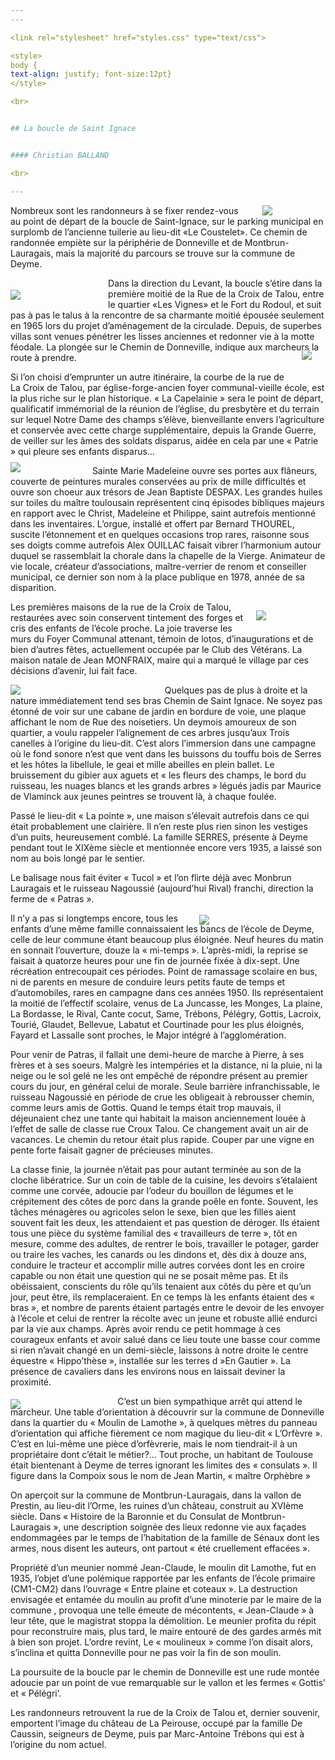 ```yaml
---
---  

<link rel="stylesheet" href="styles.css" type="text/css">

<style>
body {
text-align: justify; font-size:12pt}
</style>

<br>  


## La boucle de Saint Ignace    


#### Christian BALLAND  

<br>

---  
```


<div style= "float:right;position: relative; width:20%; top: 0px;margin-left: 20px">

![](Boucle st Ignace 1.jpg) 
 </div>

Nombreux sont les randonneurs à se fixer rendez-vous au point de départ de la boucle de Saint-Ignace, sur le parking municipal en surplomb de l’ancienne tuilerie au lieu-dit «Le Coustelet». Ce chemin de randonnée empiète sur la périphérie  de Donneville et de Montbrun-Lauragais, mais la majorité du parcours se trouve sur la commune de Deyme.  

<div style= "float:left;position: relative; width:27%; top: 5px;margin-right: 20px">

![](chemin-de-donneville St Ignace 2.jpg) 

 </div>
 
 Dans la direction du Levant, la boucle s’étire dans la première moitié de la Rue de la Croix de Talou, entre le quartier «Les Vignes» et le Fort du Rodoul, et suit pas à pas le talus à la rencontre de sa charmante moitié épousée seulement en 1965 lors du projet d’aménagement de la circulade. Depuis, de superbes villas sont venues pénétrer les lisses anciennes et redonner vie à la motte féodale. La plongée sur le Chemin de Donneville, indique aux marcheurs la route à prendre.

<div style= "float:right;position: relative; width:7.5%; top: -35px;margin-left: 20px">

![](monument.-ensemble-patrie-vierge St Ignace 3.jpg) 
 </div>
 
Si l’on choisi d’emprunter un autre itinéraire, la courbe de la rue de La Croix de Talou, par église-forge-ancien foyer communal-vieille école, est la plus riche sur le plan historique. « La Capelainie  » sera le point de départ, qualificatif immémorial de la réunion de l’église, du presbytère et du terrain sur lequel Notre Dame des champs s’élève, bienveillante envers l’agriculture et conservée avec cette charge supplémentaire, depuis la Grande Guerre, de veiller sur les âmes des soldats disparus, aidée en cela par une « Patrie » qui pleure ses enfants disparus…


<div style= "float:left;position: relative; width:22%; top: -5px;margin-right: 20px">

![](clocher-berthaud St Ignace 4.jpg) 
 </div>

Sainte Marie Madeleine ouvre ses portes aux flâneurs, couverte de peintures murales conservées au prix de mille difficultés et ouvre son choeur aux trésors de Jean Baptiste DESPAX. Les grandes huiles sur toiles du maître toulousain représentent cinq épisodes bibliques majeurs en rapport avec le Christ, Madeleine et Philippe, saint autrefois mentionné dans les inventaires. L’orgue, installé et offert par Bernard THOUREL, suscite l’étonnement et en quelques occasions trop rares, raisonne sous ses doigts comme autrefois Alex OUILLAC faisait vibrer l’harmonium autour duquel se rassemblait la chorale dans la chapelle de la Vierge. Animateur de vie locale, créateur d’associations, maître-verrier de renom et conseiller municipal, ce dernier   son nom à la place publique en 1978, année de sa disparition.

<div style= "float:right;position: relative; width:22%; top: 0px;margin-left: 20px">
![](croix-de-talou-rue-de-la-maison-natale-de-jean-monfraix-maire-1962-1977 St Ignace5.jpg) 

 </div>
 
Les premières maisons de la rue de la Croix de Talou, restaurées avec soin conservent tintement des forges et cris des enfants de l’école proche. La joie traverse les murs du Foyer Communal attenant, témoin de lotos, d’inaugurations et de bien d’autres fêtes, actuellement occupée par le Club des Vétérans. La maison natale de Jean MONFRAIX, maire qui a marqué le village par ces décisions d’avenir, lui fait face.

<div style= "float:left;position: relative; width:45%;top: 0px;;margin-right: 20px;">

![](ch.-de-st-ignace St Ignace 6.jpg) 
 </div>
 
Quelques pas de plus à droite et la nature immédiatement tend ses bras Chemin de Saint Ignace. Ne soyez pas étonné de voir sur une cabane de jardin en bordure de voie, une plaque affichant le nom de Rue des noisetiers. Un deymois amoureux de son quartier, a voulu rappeler l’alignement de ces arbres jusqu’aux Trois canelles à l’origine du lieu-dit. C’est alors l’immersion dans une campagne où le fond sonore n’est que vent dans les buissons du touffu bois de Serres et les hôtes la libellule, le geai et mille abeilles en plein ballet. Le bruissement du gibier aux aguets et « les fleurs des champs, le bord du ruisseau, les nuages blancs et les grands arbres » légués jadis par Maurice de Vlaminck aux jeunes peintres se trouvent là, à chaque foulée.

Passé le lieu-dit « La pointe », une maison s’élevait autrefois dans ce qui était probablement une clairière. Il n’en reste plus rien sinon les vestiges d’un puits, heureusement comblé. La famille SERRES, présente à Deyme pendant tout le XIXème siècle et mentionnée encore vers 1935, a laissé son nom au bois longé par le sentier.


 
Le balisage nous fait éviter « Tucol » et l’on flirte déjà avec Monbrun Lauragais et le ruisseau Nagoussié (aujourd’hui Rival) franchi, direction la ferme de « Patras ».
<div style= "float:right;position: relative; width:40%; top: 20px;margin-left: 20px">
![](chateau-de-montbrun-depuis-tucol St Ignace 7.jpg) 

 </div>
  Il n’y a pas si longtemps encore, tous les enfants d’une même famille connaissaient les bancs de l’école de Deyme, celle de leur commune étant beaucoup plus éloignée. Neuf heures du matin en sonnait l’ouverture, douze la « mi-temps ». L’après-midi, la reprise se faisait à quatorze heures pour une fin de journée fixée à dix-sept. Une récréation entrecoupait ces périodes. Point de ramassage scolaire en bus, ni de parents en mesure de conduire leurs petits faute de temps et d’automobiles, rares en campagne dans ces années 1950. Ils représentaient la moitié de l’effectif scolaire, venus de La Juncasse, les Monges, La plaine, La Bordasse,  le Rival, Cante cocut, Same, Trébons, Pélégry, Gottis, Lacroix, Tourié, Glaudet, Bellevue, Labatut et Courtinade pour les plus éloignés, Fayard et Lassalle sont proches, le Major intégré à l’agglomération.

Pour venir de Patras, il fallait une demi-heure de marche à Pierre, à ses frères et à ses soeurs. Malgrè les intempéries et la distance, ni la pluie, ni la neige ou le sol gelé ne les ont empêché de répondre présent au premier cours du jour, en général celui de morale. Seule barrière infranchissable, le ruisseau Nagoussié en période de crue les obligeait à rebrousser chemin, comme leurs amis de Gottis. Quand le temps était trop mauvais, il déjeunaient chez une tante qui habitait la maison anciennement louée à l’effet de salle de classe rue Croux Talou. Ce changement avait un air de vacances. Le chemin du retour était plus rapide. Couper par une vigne en pente forte faisait gagner de précieuses minutes.

La classe finie, la journée n’était pas pour autant terminée au son de la cloche libératrice. Sur un coin de table de la cuisine, les devoirs s’étalaient comme une corvée, adoucie par l’odeur du bouillon de légumes et le crépitement des côtes de porc dans la grande poêle en fonte. Souvent, les tâches ménagères ou agricoles selon le sexe, bien que les filles aient souvent fait les deux, les attendaient et pas question de déroger. Ils étaient tous une pièce du système familial des « travailleurs de terre », tôt en mesure, comme des adultes, de rentrer le bois, travailler le potager, garder ou traire les vaches, les canards ou les dindons et, dès dix à douze ans, conduire le tracteur et accomplir mille autres corvées dont les en croire capable ou non était une question qui ne se posait même pas. Et ils obéissaient, conscients du rôle qu’ils tenaient aux côtés du père et qu’un jour, peut être, ils remplaceraient. En ce temps là les enfants étaient des « bras », et nombre de parents étaient partagés entre le devoir de les envoyer à l’école et celui de rentrer la récolte avec un jeune et robuste allié endurci par la vie aux champs. Après avoir rendu ce petit hommage à ces courageux enfants et avoir salué dans ce lieu toute une basse cour comme si rien n’avait changé en un demi-siècle, laissons à notre droite le centre équestre « Hippo’thèse », installée sur les terres d »En Gautier ». La présence de cavaliers dans les environs nous en laissait deviner la proximité.

<div style= "float:left;position: relative; width:30%; top: 5px;margin-right: 20px">

![](montbrun-depuis-la-table-dorientation St Ignace 8.jpg) 
 </div>
C’est un bien sympathique arrêt qui attend le marcheur. Une table d’orientation à découvrir sur la commune de Donneville dans la quartier du « Moulin de Lamothe », à quelques mètres du panneau d’orientation qui affiche fièrement ce nom magique du lieu-dit « L’Orfèvre ». C’est en lui-même une pièce d’orfèvrerie, mais le nom tiendrait-il à un propriétaire dont c’était le métier?… Tout proche, un habitant de Toulouse était bientenant à Deyme de terres ignorant les limites des « consulats ». Il figure dans la Compoix sous le nom de Jean Martin, « maître Orphèbre »

On aperçoit sur la commune de Montbrun-Lauragais, dans la vallon de Prestin, au lieu-dit l’Orme, les ruines d’un château, construit au XVIème siècle. Dans « Histoire de la Baronnie et du Consulat de Montbrun-Lauragais », une description soignée des lieux redonne vie aux façades endommagées par le temps de l’habitation de la famille de Sénaux dont les armes, nous disent les auteurs, ont partout « été cruellement effacées ».

Propriété d’un meunier nommé Jean-Claude, le moulin dit Lamothe, fut en 1935, l’objet d’une polémique rapportée par les enfants de l’école primaire (CM1-CM2) dans l’ouvrage « Entre plaine et coteaux ». La destruction envisagée et entamée du moulin au profit d’une minoterie par le maire de la commune , provoqua une telle émeute de mécontents, « Jean-Claude » à leur tête, que le magistrat stoppa la démolition. Le meunier profita du répit pour reconstruire mais, plus tard, le maire entouré de des gardes armés mit à bien son projet. L’ordre revint, Le « moulineux » comme l’on disait alors, s’inclina et quitta Donneville pour ne pas voir la fin de son moulin.

La poursuite de la boucle par le chemin de Donneville est une rude montée adoucie par un point de vue remarquable sur le vallon et les fermes « Gottis’ et « Pélégri’. 

Les randonneurs retrouvent la rue de la Croix de Talou et, dernier souvenir, emportent l’image du château de La Peirouse, occupé par la famille De Caussin, seigneurs de Deyme, puis par Marc-Antoine Trébons  qui est à l’origine du nom actuel.
<br> 


